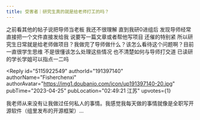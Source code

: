 ```yaml
---
title: 受害者｜研究生真的就是给老师打工的吗？
---
```



<Forum groupName="好学生心态受害者" groupUrl="https://www.douban.com/group/735970/" archivedAt="2025-05-16T14:35:51.755Z">
  <Post
    id="287347390"
    title="受害者｜研究生真的就是给老师打工的吗？"
    url="https://www.douban.com/group/topic/287347390/?_spm_id=MjA1Mzg4NzU5"
    pubTime="2023-05-01"
    highlightUserId="191397140"
  >
之前看其他的帖子说把导师当老板 我还不很理解 直到我研0进组后
发现导师经常直接把一个文件直接发给我 说要写一篇文章或者帮他写项目
还催的特别紧
所以研究生日常就是给老师做项目？我做完了导师做什么？该怎么看待这个问题啊？目前一直很学生思维
不是很懂该怎么处理这些情况 也不清楚如何与导师打交道
已读研的学长学姐可以指点一二吗

<Reply
  id="5115922549"
  authorId="191397140"
  authorName="Fisherchenxi"
  authorAvatar="https://img1.doubanio.com/icon/up191397140-20.jpg"
  pubTime="2023-04-25"
  pubLocation="02:49:21 江苏"
  upvotes={1}
>
我老师从来没有让我做过任何私人的事情。我感觉我每天做的事情就像是全职写开源软件（组里发布的开源框架）...
</Reply>
  </Post>
</Forum>
